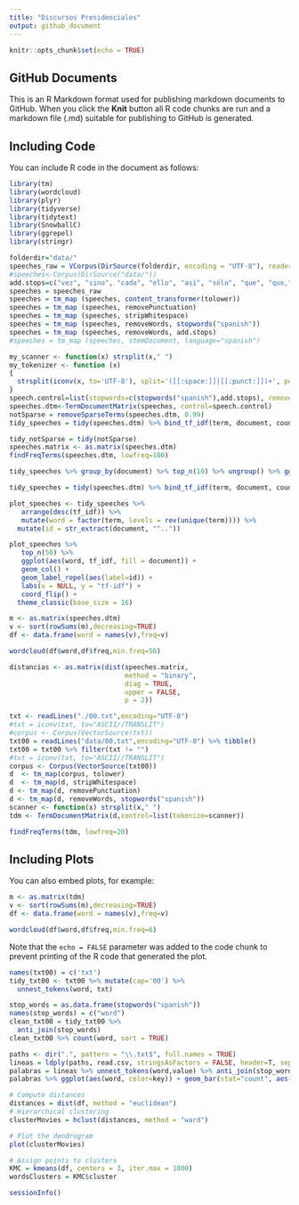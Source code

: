```yaml
---
title: "Discursos Presidenciales"
output: github_document
---
```


```r
knitr::opts_chunk$set(echo = TRUE)
```

## GitHub Documents

This is an R Markdown format used for publishing markdown documents to GitHub. When you click the **Knit** button all R code chunks are run and a markdown file (.md) suitable for publishing to GitHub is generated.

## Including Code

You can include R code in the document as follows:

```r
library(tm)
library(wordcloud)
library(plyr)
library(tidyverse)
library(tidytext)
library(SnowballC)
library(ggrepel)
library(stringr)
```
```r
folderdir="data/"
speeches_raw = VCorpus(DirSource(folderdir, encoding = "UTF-8"), readerControl=list(reader=readPlain,language="es"))
#speeches<-Corpus(DirSource("data/"))
add.stops=c("vez", "sino", "cada", "ello", "así", "sólo", "que", "que,", "señorías", "señorías,","gobierno","política","españa","españoles","país","ser","hacia","años","debe","cualquier","año","manera","todas","mayor","parte","presidenta","ustedes","vista","señora")
speeches = speeches_raw
speeches = tm_map (speeches, content_transformer(tolower))
speeches = tm_map (speeches, removePunctuation)
speeches = tm_map (speeches, stripWhitespace)
speeches = tm_map (speeches, removeWords, stopwords("spanish"))
speeches = tm_map (speeches, removeWords, add.stops)
#speeches = tm_map (speeches, stemDocument, language="spanish")

my_scanner <- function(x) strsplit(x," ")
my_tokenizer <- function (x) 
{
  strsplit(iconv(x, to='UTF-8'), split='([[:space:]]|[[:punct:]])+', perl=F)[[1]]
}
speech.control=list(stopwords=c(stopwords("spanish"),add.stops), removeNumbers=FALSE, removePunctuation=FALSE) #, tokenize=my_tokenizer
speeches.dtm<-TermDocumentMatrix(speeches, control=speech.control)
notSparse = removeSparseTerms(speeches.dtm, 0.99)
tidy_speeches = tidy(speeches.dtm) %>% bind_tf_idf(term, document, count)

tidy_notSparse = tidy(notSparse)
speeches.matrix <- as.matrix(speeches.dtm)
findFreqTerms(speeches.dtm, lowfreq=100)
```
```r
tidy_speeches %>% group_by(document) %>% top_n(10) %>% ungroup() %>% ggplot(aes(term,count)) + geom_bar(stat="identity", aes(colour=document, alpha=1/2)) + facet_wrap(~document, scales = "free", ncol = 1) + theme(legend.position="none")
```
```r
tidy_speeches = tidy(speeches.dtm) %>% bind_tf_idf(term, document, count)

plot_speeches <- tidy_speeches %>%
   arrange(desc(tf_idf)) %>%
   mutate(word = factor(term, levels = rev(unique(term)))) %>% 
  mutate(id = str_extract(document, "^.."))

plot_speeches %>% 
   top_n(50) %>%
   ggplot(aes(word, tf_idf, fill = document)) +
   geom_col() +
   geom_label_repel(aes(label=id)) +
   labs(x = NULL, y = "tf-idf") +
   coord_flip() +
  theme_classic(base_size = 16)
```

```r
m <- as.matrix(speeches.dtm)
v <- sort(rowSums(m),decreasing=TRUE)
df <- data.frame(word = names(v),freq=v)
```


```r
wordcloud(df$word,df$freq,min.freq=50)
```
```r
distancias <- as.matrix(dist(speeches.matrix, 
                             method = "binary", 
                             diag = TRUE, 
                             upper = FALSE, 
                             p = 2))
```

```r
txt <- readLines("./00.txt",encoding="UTF-8")
#txt = iconv(txt, to="ASCII//TRANSLIT")
#corpus <- Corpus(VectorSource(txt))
txt00 = readLines("data/00.txt",encoding="UTF-8") %>% tibble()
txt00 = txt00 %>% filter(txt != "")
#txt = iconv(txt, to="ASCII//TRANSLIT")
corpus <- Corpus(VectorSource(txt00))
d  <- tm_map(corpus, tolower)
d  <- tm_map(d, stripWhitespace)
d <- tm_map(d, removePunctuation)
d <- tm_map(d, removeWords, stopwords("spanish"))
scanner <- function(x) strsplit(x," ")
tdm <- TermDocumentMatrix(d,control=list(tokenize=scanner))

findFreqTerms(tdm, lowfreq=20)

```

## Including Plots

You can also embed plots, for example:
```r
m <- as.matrix(tdm)
v <- sort(rowSums(m),decreasing=TRUE)
df <- data.frame(word = names(v),freq=v)
```


```r
wordcloud(df$word,df$freq,min.freq=6)
```

Note that the `echo = FALSE` parameter was added to the code chunk to prevent printing of the R code that generated the plot.

```r

names(txt00) = c('txt')
tidy_txt00 <- txt00 %>% mutate(cap='00') %>% 
  unnest_tokens(word, txt)

stop_words = as.data.frame(stopwords("spanish"))
names(stop_words) = c("word")
clean_txt00 = tidy_txt00 %>% 
  anti_join(stop_words)
clean_txt00 %>% count(word, sort = TRUE) 

```

```r
paths <- dir(".", pattern = "\\.txt$", full.names = TRUE)
lineas = ldply(paths, read.csv, stringsAsFactors = FALSE, header=T, sep="\t", encoding = 'UTF-8') %>% gather(na.rm = TRUE)
palabras = lineas %>% unnest_tokens(word,value) %>% anti_join(stop_words)
palabras %>% ggplot(aes(word, color=key)) + geom_bar(stat="count", aes(color=key)) + facet_grid(.~key)
```
```r
# Compute distances
distances = dist(df, method = "euclidean")
# Hierarchical clustering
clusterMovies = hclust(distances, method = "ward") 

# Plot the dendrogram
plot(clusterMovies)
```

```r
# Assign points to clusters
KMC = kmeans(df, centers = 3, iter.max = 1000)
wordsClusters = KMC$cluster
```



```r
sessionInfo()
```

